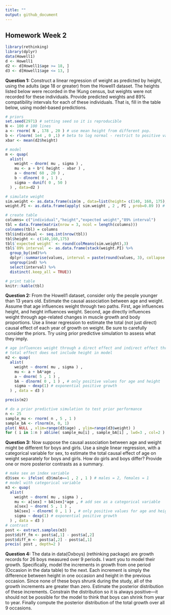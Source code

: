 ```yaml
---
title: ""
output: github_document
---
```


## Homework Week 2
```r
library(rethinking)
library(dplyr)
data(Howell1)
d <- Howell1
d2 <- d[Howell1$age >= 18, ]
d3 <- d[Howell1$age <= 13, ]
```

**Question 1:** Construct a linear regression of weight as predicted by height, using the adults (age 18 or greater) from the Howell1 dataset. The heights listed below were recorded in the !Kung census, but weights were not recorded for these individuals. Provide predicted weights and 89% compatibility intervals for each of these individuals. That is, fill in the table below, using model-based predictions.  

```r
# priors
set.seed(2971) # setting seed so it is reproducible 
N <- 100 # 100 lines
a <- rnorm( N , 178 , 20 ) # use mean height from different pop.
b <- rlnorm( 1e4 , 0 ,1) # beta to log normal - restrict to positive values
xbar <- mean(d2$height)

# model
m <- quap(
  alist(
    weight ~ dnorm( mu , sigma ) ,
    mu <- a + b*( height - xbar ) ,
    a ~ dnorm( 60 , 20 ) ,
    b ~ dlnorm( 0 , 1 ) ,
    sigma ~ dunif( 0 , 50 )
  ) , data=d2 )

# simulate weight 
sim.weight <- as.data.frame(sim(m , data=list(height= c(140, 160, 175), Hbar = xbar)))
weight.PI <- as.data.frame(apply( sim.weight , 2 , PI , prob=0.89 )) # get 89% PIs across simulated weights
```

```r
# create table 
columns= c("individual","height","expected weight","89% interval") 
tbl = data.frame(matrix(nrow = 3, ncol = length(columns))) 
colnames(tbl) = columns
tbl$individual <- seq.int(nrow(tbl)) 
tbl$height <- c(140,160,175)
tbl$`expected weight` <- round(colMeans(sim.weight),3)
tbl$`89% interval` <- as.data.frame(stack(weight.PI) %>% 
  group_by(ind)%>% 
  dplyr::summarise(values, interval = paste(round(values, 3), collapse = " - ")) %>% 
  ungroup(ind) %>%
  select(interval) %>% 
  distinct(.keep_all = TRUE))

# print table
knitr::kable(tbl)
```

**Question 2:** From the Howell1 dataset, consider only the people younger than 13 years old. Estimate the causal association between age and weight. Assume that age influences weight through two paths. First, age influences height, and height influences weight. Second, age directly influences weight through age-related changes in muscle growth and body proportions. Use a linear regression to estimate the total (not just direct) causal effect of each year of growth on weight. Be sure to carefully consider the priors. Try using prior predictive simulation to assess what they imply.

```r
# age influences weight through a direct effect and indirect effect through height 
# total effect does not include height in model
m2 <- quap(
  alist(
    weight ~ dnorm( mu , sigma ) ,
    mu <- a + bA*age ,
    a ~ dnorm( 5 , 1 ) ,
    bA ~ dlnorm( 0 , 1 ) , # only positive values for age and height
    sigma ~ dexp(1) # exponential positive growth
  ) , data = d3 )

precis(m2)

# do a prior predictive simulation to test prior performance
n <- 25
sample_mu <- rnorm( n , 5 , 1 )
sample_bA <- rlnorm(n, 0, 1)
plot( NULL , xlim=range(d3$age) , ylim=range(d3$weight) )
for ( i in 1:n ) abline( sample_mu[i] , sample_bA[i] , lwd=3 , col=2 )
```

**Question 3:** Now suppose the causal association between age and weight might be different for boys and girls. Use a single linear regression, with a categorical variable for sex, to estimate the total causal effect of age on weight separately for boys and girls. How do girls and boys differ? Provide one or more posterior contrasts as a summary.  

```r
# make sex an index variable
d3$sex <- ifelse( d3$male==1 , 2 , 1 ) # males = 2, females = 1
# model with categorical variable
m3 <- quap(
  alist(
    weight ~ dnorm( mu , sigma ) ,
    mu <- a[sex] + bA[sex]*age , # add sex as a categorical variable
    a[sex] ~ dnorm( 5 , 1 ) ,
    bA[sex] ~ dlnorm( 0 , 1 ) , # only positive values for age and height
    sigma ~ dexp(1) # exponential positive growth
  ) , data = d3 )
# contrast 
post <- extract.samples(m3)
post$diff_fm <- post$a[,1] - post$a[,2]
post$diff_m <- post$a[,2] - post$a[,1]
precis( post , depth=2 )


```

**Question 4:** The data in data(Oxboys) (rethinking package) are growth records for 26 boys measured over 9 periods. I want you to model their growth. Specifically, model the increments in growth from one period (Occasion in the data table) to the next. Each increment is simply the difference between height in one occasion and height in the previous occasion. Since none of these boys shrunk during the study, all of the growth increments are greater than zero. Estimate the posterior distribution of these increments. Constrain the distribution so it is always positive—it should not be possible for the model to think that boys can shrink from year to year. Finally compute the posterior distribution of the total growth over all 9 occasions.